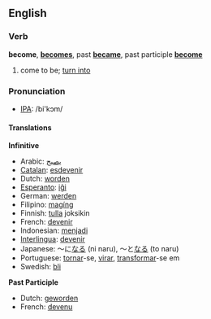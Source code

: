 ==English==
=== Verb ===
'''become''', '''[[becomes]]''', past '''[[became]]''', past participle '''[[become]]'''

# come to be; [[turn into]]

=== Pronunciation ===
*[[w:IPA|IPA]]: /bi'kɔm/

==== Translations ====

<b>Infinitive</b>

*Arabic: [[يصبح]]
*[[Catalan]]: [[esdevenir]]
*Dutch: [[worden]]
*[[Esperanto]]: [[iĝi]]
*German: [[werden]]
*Filipino: [[magíng]]
*Finnish: [[tulla]] joksikin
*French: [[devenir]]
*Indonesian: [[jadi|menjadi]]
*[[Interlingua]]: [[devenir]]
*Japanese: ～に[[なる]] (ni naru), ～と[[なる]] (to naru)
*Portuguese: [[tornar]]-se, [[virar]], [[transformar]]-se em
*Swedish: [[bli]]

<b>Past Participle</b>

*Dutch: [[geworden]]
*French: [[devenu]]